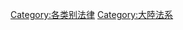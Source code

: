 {{Catmore}}
{{Commonscat|Private law}}

[[Category:各类别法律|Category:各类别法律]]
[[Category:大陸法系|Category:大陸法系]]